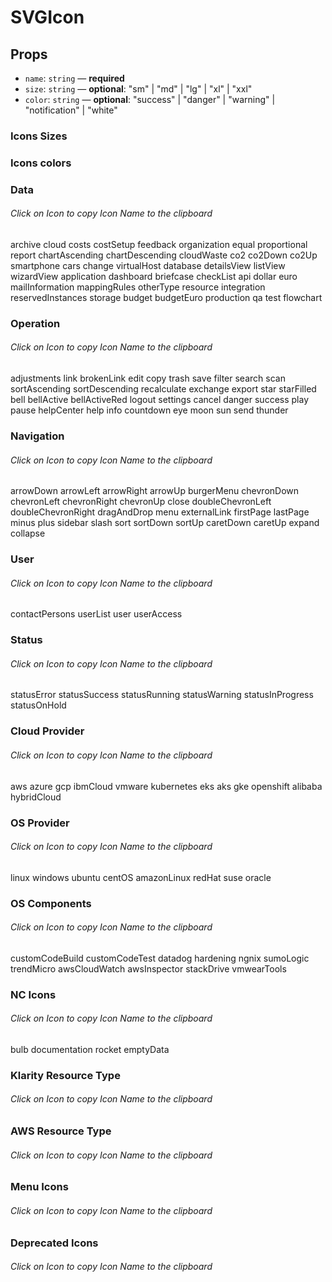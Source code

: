 
<Meta title="Components/SVGIcon" component={SVGIcon} />

# SVGIcon

## Props

- `name`: `string` — **required**
- `size`: `string` — **optional**: "sm" | "md" | "lg" | "xl" | "xxl"
- `color`: `string` — **optional**: "success" | "danger" | "warning" | "notification" | "white"

### Icons Sizes

<Canvas>
  <Story name="size">
    <Flex justifyContent="space-evenly">
      <SVGIcon name="dashboard" size="sm" />
      <SVGIcon name="dashboard" />
      <SVGIcon name="dashboard" size="lg" />
      <SVGIcon name="dashboard" size="xl" />
      <SVGIcon name="dashboard" size="xxl" />
    </Flex>
  </Story>
</Canvas>

### Icons colors

<Canvas>
  <Story name="colors">
    <Flex justifyContent="space-evenly">
      <SVGIcon name="dashboard" />
      <SVGIcon name="dashboard" color="success" />
      <SVGIcon name="dashboard" color="danger" />
      <SVGIcon name="dashboard" color="warning" />
      <SVGIcon name="dashboard" color="notification" />
    </Flex>
  </Story>
</Canvas>

### Data

###### Click on Icon to copy Icon Name to the clipboard

<Canvas>
  <Story name="data">
    <Flex justifyContent="space-evenly">
      <CopyToClipboard text="archive">
        <Flex flexDirection="column">
          <SVGIcon name="archive" />
          <Text size="xs" mt=".25rem">
            archive
          </Text>
        </Flex>
      </CopyToClipboard>
      <CopyToClipboard text="cloud">
        <Flex flexDirection="column">
          <SVGIcon name="cloud" />
          <Text size="xs" mt=".25rem">
            cloud
          </Text>
        </Flex>
      </CopyToClipboard>
      <CopyToClipboard text="costs">
        <Flex flexDirection="column">
          <SVGIcon name="costs" />
          <Text size="xs" mt=".25rem">
            costs
          </Text>
        </Flex>
      </CopyToClipboard>
      <CopyToClipboard text="costSetup">
        <Flex flexDirection="column">
          <SVGIcon name="costSetup" />
          <Text size="xs" mt=".25rem">
            costSetup
          </Text>
        </Flex>
      </CopyToClipboard>
      <CopyToClipboard text="feedback">
        <Flex flexDirection="column">
          <SVGIcon name="feedback" />
          <Text size="xs" mt=".25rem">
            feedback
          </Text>
        </Flex>
      </CopyToClipboard>
      <CopyToClipboard text="organization">
        <Flex flexDirection="column">
          <SVGIcon name="organization" />
          <Text size="xs" mt=".25rem">
            organization
          </Text>
        </Flex>
      </CopyToClipboard>
      <CopyToClipboard text="equal">
        <Flex flexDirection="column">
          <SVGIcon name="equal" />
          <Text size="xs" mt=".25rem">
            equal
          </Text>
        </Flex>
      </CopyToClipboard>
      <CopyToClipboard text="proportional">
        <Flex flexDirection="column">
          <SVGIcon name="proportional" />
          <Text size="xs" mt=".25rem">
            proportional
          </Text>
        </Flex>
      </CopyToClipboard>
      <CopyToClipboard text="report">
        <Flex flexDirection="column">
          <SVGIcon name="report" />
          <Text size="xs" mt=".25rem">
            report
          </Text>
        </Flex>
      </CopyToClipboard>
      <CopyToClipboard text="chartAscending">
        <Flex flexDirection="column">
          <SVGIcon name="chartAscending" />
          <Text size="xs" mt=".25rem">
            chartAscending
          </Text>
        </Flex>
      </CopyToClipboard>
    </Flex>
    <Flex justifyContent="space-evenly">
      <CopyToClipboard text="chartDescending">
        <Flex flexDirection="column">
          <SVGIcon name="chartDescending" />
          <Text size="xs" mt=".25rem">
            chartDescending
          </Text>
        </Flex>
      </CopyToClipboard>
      <CopyToClipboard text="cloudWaste">
        <Flex flexDirection="column">
          <SVGIcon name="cloudWaste" />
          <Text size="xs" mt=".25rem">
            cloudWaste
          </Text>
        </Flex>
      </CopyToClipboard>
      <CopyToClipboard text="co2">
        <Flex flexDirection="column">
          <SVGIcon name="co2" />
          <Text size="xs" mt=".25rem">
            co2
          </Text>
        </Flex>
      </CopyToClipboard>
      <CopyToClipboard text="co2Down">
        <Flex flexDirection="column">
          <SVGIcon name="co2Down" />
          <Text size="xs" mt=".25rem">
            co2Down
          </Text>
        </Flex>
      </CopyToClipboard>
      <CopyToClipboard text="co2Up">
        <Flex flexDirection="column">
          <SVGIcon name="co2Up" />
          <Text size="xs" mt=".25rem">
            co2Up
          </Text>
        </Flex>
      </CopyToClipboard>
      <CopyToClipboard text="smartphone">
        <Flex flexDirection="column">
          <SVGIcon name="smartphone" />
          <Text size="xs" mt=".25rem">
            smartphone
          </Text>
        </Flex>
      </CopyToClipboard>
      <CopyToClipboard text="cars">
        <Flex flexDirection="column">
          <SVGIcon name="cars" />
          <Text size="xs" mt=".25rem">
            cars
          </Text>
        </Flex>
      </CopyToClipboard>
      <CopyToClipboard text="change">
        <Flex flexDirection="column">
          <SVGIcon name="change" />
          <Text size="xs" mt=".25rem">
            change
          </Text>
        </Flex>
      </CopyToClipboard>
      <CopyToClipboard text="virtualHost">
        <Flex flexDirection="column">
          <SVGIcon name="virtualHost" />
          <Text size="xs" mt=".25rem">
            virtualHost
          </Text>
        </Flex>
      </CopyToClipboard>
      <CopyToClipboard text="database">
        <Flex flexDirection="column">
          <SVGIcon name="database" />
          <Text size="xs" mt=".25rem">
            database
          </Text>
        </Flex>
      </CopyToClipboard>
    </Flex>
    <Flex justifyContent="space-evenly">
      <CopyToClipboard text="detailsView">
        <Flex flexDirection="column">
          <SVGIcon name="detailsView" />
          <Text size="xs" mt=".25rem">
            detailsView
          </Text>
        </Flex>
      </CopyToClipboard>
      <CopyToClipboard text="listView">
        <Flex flexDirection="column">
          <SVGIcon name="listView" />
          <Text size="xs" mt=".25rem">
            listView
          </Text>
        </Flex>
      </CopyToClipboard>
      <CopyToClipboard text="wizardView">
        <Flex flexDirection="column">
          <SVGIcon name="wizardView" />
          <Text size="xs" mt=".25rem">
            wizardView
          </Text>
        </Flex>
      </CopyToClipboard>
      <CopyToClipboard text="application">
        <Flex flexDirection="column">
          <SVGIcon name="application" />
          <Text size="xs" mt=".25rem">
            application
          </Text>
        </Flex>
      </CopyToClipboard>
      <CopyToClipboard text="dashboard">
        <Flex flexDirection="column">
          <SVGIcon name="dashboard" />
          <Text size="xs" mt=".25rem">
            dashboard
          </Text>
        </Flex>
      </CopyToClipboard>
      <CopyToClipboard text="briefcase">
        <Flex flexDirection="column">
          <SVGIcon name="briefcase" />
          <Text size="xs" mt=".25rem">
            briefcase
          </Text>
        </Flex>
      </CopyToClipboard>
      <CopyToClipboard text="checkList">
        <Flex flexDirection="column">
          <SVGIcon name="checkList" />
          <Text size="xs" mt=".25rem">
            checkList
          </Text>
        </Flex>
      </CopyToClipboard>
      <CopyToClipboard text="api">
        <Flex flexDirection="column">
          <SVGIcon name="api" />
          <Text size="xs" mt=".25rem">
            api
          </Text>
        </Flex>
      </CopyToClipboard>
      <CopyToClipboard text="dollar">
        <Flex flexDirection="column">
          <SVGIcon name="dollar" />
          <Text size="xs" mt=".25rem">
            dollar
          </Text>
        </Flex>
      </CopyToClipboard>
      <CopyToClipboard text="euro">
        <Flex flexDirection="column">
          <SVGIcon name="euro" />
          <Text size="xs" mt=".25rem">
            euro
          </Text>
        </Flex>
      </CopyToClipboard>
    </Flex>
    <Flex justifyContent="space-evenly">
      <CopyToClipboard text="mailInformation">
        <Flex flexDirection="column">
          <SVGIcon name="mailInformation" />
          <Text size="xs" mt=".25rem">
            mailInformation
          </Text>
        </Flex>
      </CopyToClipboard>
      <CopyToClipboard text="mappingRules">
        <Flex flexDirection="column">
          <SVGIcon name="mappingRules" />
          <Text size="xs" mt=".25rem">
            mappingRules
          </Text>
        </Flex>
      </CopyToClipboard>
      <CopyToClipboard text="otherType">
        <Flex flexDirection="column">
          <SVGIcon name="otherType" />
          <Text size="xs" mt=".25rem">
            otherType
          </Text>
        </Flex>
      </CopyToClipboard>
      <CopyToClipboard text="resource">
        <Flex flexDirection="column">
          <SVGIcon name="resource" />
          <Text size="xs" mt=".25rem">
            resource
          </Text>
        </Flex>
      </CopyToClipboard>
      <CopyToClipboard text="integration">
        <Flex flexDirection="column">
          <SVGIcon name="integration" />
          <Text size="xs" mt=".25rem">
            integration
          </Text>
        </Flex>
      </CopyToClipboard>
      <CopyToClipboard text="reservedInstances">
        <Flex flexDirection="column">
          <SVGIcon name="reservedInstances" />
          <Text size="xs" mt=".25rem">
            reservedInstances
          </Text>
        </Flex>
      </CopyToClipboard>
      <CopyToClipboard text="storage">
        <Flex flexDirection="column">
          <SVGIcon name="storage" />
          <Text size="xs" mt=".25rem">
            storage
          </Text>
        </Flex>
      </CopyToClipboard>
      <CopyToClipboard text="budget">
        <Flex flexDirection="column">
          <SVGIcon name="budget" />
          <Text size="xs" mt=".25rem">
            budget
          </Text>
        </Flex>
      </CopyToClipboard>
      <CopyToClipboard text="budgetEuro">
        <Flex flexDirection="column">
          <SVGIcon name="budgetEuro" />
          <Text size="xs" mt=".25rem">
            budgetEuro
          </Text>
        </Flex>
      </CopyToClipboard>
      <CopyToClipboard text="production">
        <Flex flexDirection="column">
          <SVGIcon name="production" />
          <Text size="xs" mt=".25rem">
            production
          </Text>
        </Flex>
      </CopyToClipboard>
    </Flex>
    <Flex justifyContent="space-evenly">
      <CopyToClipboard text="qa">
        <Flex flexDirection="column">
          <SVGIcon name="qa" />
          <Text size="xs" mt=".25rem">
            qa
          </Text>
        </Flex>
      </CopyToClipboard>
      <CopyToClipboard text="test">
        <Flex flexDirection="column">
          <SVGIcon name="test" />
          <Text size="xs" mt=".25rem">
            test
          </Text>
        </Flex>
      </CopyToClipboard>
      <CopyToClipboard text="flowchart">
        <Flex flexDirection="column">
          <SVGIcon name="flowchart" />
          <Text size="xs" mt=".25rem">
            flowchart
          </Text>
        </Flex>
      </CopyToClipboard>
    </Flex>
  </Story>
</Canvas>

### Operation

###### Click on Icon to copy Icon Name to the clipboard

<Canvas>
  <Story name="formatting">
    <Flex justifyContent="space-evenly">
      <CopyToClipboard text="adjustments">
        <Flex flexDirection="column">
          <SVGIcon name="adjustments" />
          <Text size="xs" mt=".25rem">
            adjustments
          </Text>
        </Flex>
      </CopyToClipboard>
      <CopyToClipboard text="link">
        <Flex flexDirection="column">
          <SVGIcon name="link" />
          <Text size="xs" mt=".25rem">
            link
          </Text>
        </Flex>
      </CopyToClipboard>
      <CopyToClipboard text="brokenLink">
        <Flex flexDirection="column">
          <SVGIcon name="brokenLink" />
          <Text size="xs" mt=".25rem">
            brokenLink
          </Text>
        </Flex>
      </CopyToClipboard>
      <CopyToClipboard text="edit">
        <Flex flexDirection="column">
          <SVGIcon name="edit" />
          <Text size="xs" mt=".25rem">
            edit
          </Text>
        </Flex>
      </CopyToClipboard>
      <CopyToClipboard text="copy">
        <Flex flexDirection="column">
          <SVGIcon name="copy" />
          <Text size="xs" mt=".25rem">
            copy
          </Text>
        </Flex>
      </CopyToClipboard>
      <CopyToClipboard text="trash">
        <Flex flexDirection="column">
          <SVGIcon name="trash" />
          <Text size="xs" mt=".25rem">
            trash
          </Text>
        </Flex>
      </CopyToClipboard>
      <CopyToClipboard text="save">
        <Flex flexDirection="column">
          <SVGIcon name="save" />
          <Text size="xs" mt=".25rem">
            save
          </Text>
        </Flex>
      </CopyToClipboard>
      <CopyToClipboard text="filter">
        <Flex flexDirection="column">
          <SVGIcon name="filter" />
          <Text size="xs" mt=".25rem">
            filter
          </Text>
        </Flex>
      </CopyToClipboard>
      <CopyToClipboard text="search">
        <Flex flexDirection="column">
          <SVGIcon name="search" />
          <Text size="xs" mt=".25rem">
            search
          </Text>
        </Flex>
      </CopyToClipboard>
      <CopyToClipboard text="scan">
        <Flex flexDirection="column">
          <SVGIcon name="scan" />
          <Text size="xs" mt=".25rem">
            scan
          </Text>
        </Flex>
      </CopyToClipboard>
    </Flex>
    <Flex justifyContent="space-evenly">
      <CopyToClipboard text="sortAscending">
        <Flex flexDirection="column">
          <SVGIcon name="sortAscending" />
          <Text size="xs" mt=".25rem">
            sortAscending
          </Text>
        </Flex>
      </CopyToClipboard>
      <CopyToClipboard text="sortDescending">
        <Flex flexDirection="column">
          <SVGIcon name="sortDescending" />
          <Text size="xs" mt=".25rem">
            sortDescending
          </Text>
        </Flex>
      </CopyToClipboard>
      <CopyToClipboard text="recalculate">
        <Flex flexDirection="column">
          <SVGIcon name="recalculate" />
          <Text size="xs" mt=".25rem">
            recalculate
          </Text>
        </Flex>
      </CopyToClipboard>
      <CopyToClipboard text="exchange">
        <Flex flexDirection="column">
          <SVGIcon name="exchange" />
          <Text size="xs" mt=".25rem">
            exchange
          </Text>
        </Flex>
      </CopyToClipboard>
      <CopyToClipboard text="export">
        <Flex flexDirection="column">
          <SVGIcon name="export" />
          <Text size="xs" mt=".25rem">
            export
          </Text>
        </Flex>
      </CopyToClipboard>
      <CopyToClipboard text="star">
        <Flex flexDirection="column">
          <SVGIcon name="star" />
          <Text size="xs" mt=".25rem">
            star
          </Text>
        </Flex>
      </CopyToClipboard>
      <CopyToClipboard text="starFilled">
        <Flex flexDirection="column">
          <SVGIcon name="starFilled" />
          <Text size="xs" mt=".25rem">
            starFilled
          </Text>
        </Flex>
      </CopyToClipboard>
      <CopyToClipboard text="bell">
        <Flex flexDirection="column">
          <SVGIcon name="bell" />
          <Text size="xs" mt=".25rem">
            bell
          </Text>
        </Flex>
      </CopyToClipboard>
      <CopyToClipboard text="bellActive">
        <Flex flexDirection="column">
          <SVGIcon name="bellActive" />
          <Text size="xs" mt=".25rem">
            bellActive
          </Text>
        </Flex>
      </CopyToClipboard>
      <CopyToClipboard text="bellActiveRed">
        <Flex flexDirection="column">
          <SVGIcon name="bellActiveRed" />
          <Text size="xs" mt=".25rem">
            bellActiveRed
          </Text>
        </Flex>
      </CopyToClipboard>
    </Flex>
    <Flex justifyContent="space-evenly">
      <CopyToClipboard text="logout">
        <Flex flexDirection="column">
          <SVGIcon name="logout" />
          <Text size="xs" mt=".25rem">
            logout
          </Text>
        </Flex>
      </CopyToClipboard>
      <CopyToClipboard text="settings">
        <Flex flexDirection="column">
          <SVGIcon name="settings" />
          <Text size="xs" mt=".25rem">
            settings
          </Text>
        </Flex>
      </CopyToClipboard>
      <CopyToClipboard text="cancel">
        <Flex flexDirection="column">
          <SVGIcon name="cancel" />
          <Text size="xs" mt=".25rem">
            cancel
          </Text>
        </Flex>
      </CopyToClipboard>
      <CopyToClipboard text="danger">
        <Flex flexDirection="column">
          <SVGIcon name="danger" />
          <Text size="xs" mt=".25rem">
            danger
          </Text>
        </Flex>
      </CopyToClipboard>
      <CopyToClipboard text="success">
        <Flex flexDirection="column">
          <SVGIcon name="success" />
          <Text size="xs" mt=".25rem">
            success
          </Text>
        </Flex>
      </CopyToClipboard>
      <CopyToClipboard text="play">
        <Flex flexDirection="column">
          <SVGIcon name="play" />
          <Text size="xs" mt=".25rem">
            play
          </Text>
        </Flex>
      </CopyToClipboard>
      <CopyToClipboard text="pause">
        <Flex flexDirection="column">
          <SVGIcon name="pause" />
          <Text size="xs" mt=".25rem">
            pause
          </Text>
        </Flex>
      </CopyToClipboard>
      <CopyToClipboard text="helpCenter">
        <Flex flexDirection="column">
          <SVGIcon name="helpCenter" />
          <Text size="xs" mt=".25rem">
            helpCenter
          </Text>
        </Flex>
      </CopyToClipboard>
      <CopyToClipboard text="help">
        <Flex flexDirection="column">
          <SVGIcon name="help" />
          <Text size="xs" mt=".25rem">
            help
          </Text>
        </Flex>
      </CopyToClipboard>
      <CopyToClipboard text="info">
        <Flex flexDirection="column">
          <SVGIcon name="info" />
          <Text size="xs" mt=".25rem">
            info
          </Text>
        </Flex>
      </CopyToClipboard>
    </Flex>
    <Flex justifyContent="space-evenly">
      <CopyToClipboard text="countdown">
        <Flex flexDirection="column">
          <SVGIcon name="countdown" />
          <Text size="xs" mt=".25rem">
            countdown
          </Text>
        </Flex>
      </CopyToClipboard>
      <CopyToClipboard text="eye">
        <Flex flexDirection="column">
          <SVGIcon name="eye" />
          <Text size="xs" mt=".25rem">
            eye
          </Text>
        </Flex>
      </CopyToClipboard>
      <CopyToClipboard text="moon">
        <Flex flexDirection="column">
          <SVGIcon name="moon" />
          <Text size="xs" mt=".25rem">
            moon
          </Text>
        </Flex>
      </CopyToClipboard>
      <CopyToClipboard text="sun">
        <Flex flexDirection="column">
          <SVGIcon name="sun" />
          <Text size="xs" mt=".25rem">
            sun
          </Text>
        </Flex>
      </CopyToClipboard>
      <CopyToClipboard text="send">
        <Flex flexDirection="column">
          <SVGIcon name="send" />
          <Text size="xs" mt=".25rem">
            send
          </Text>
        </Flex>
      </CopyToClipboard>
      <CopyToClipboard text="thunder">
        <Flex flexDirection="column">
          <SVGIcon name="thunder" />
          <Text size="xs" mt=".25rem">
            thunder
          </Text>
        </Flex>
      </CopyToClipboard>
    </Flex>
  </Story>
</Canvas>

### Navigation

###### Click on Icon to copy Icon Name to the clipboard

<Canvas>
  <Story name="navigation">
    <Flex justifyContent="space-evenly">
      <CopyToClipboard text="arrowDown">
        <Flex flexDirection="column">
          <SVGIcon name="arrowDown" />
          <Text size="xs" mt=".25rem">
            arrowDown
          </Text>
        </Flex>
      </CopyToClipboard>
      <CopyToClipboard text="arrowLeft">
        <Flex flexDirection="column">
          <SVGIcon name="arrowLeft" />
          <Text size="xs" mt=".25rem">
            arrowLeft
          </Text>
        </Flex>
      </CopyToClipboard>
      <CopyToClipboard text="arrowRight">
        <Flex flexDirection="column">
          <SVGIcon name="arrowRight" />
          <Text size="xs" mt=".25rem">
            arrowRight
          </Text>
        </Flex>
      </CopyToClipboard>
      <CopyToClipboard text="arrowUp">
        <Flex flexDirection="column">
          <SVGIcon name="arrowUp" />
          <Text size="xs" mt=".25rem">
            arrowUp
          </Text>
        </Flex>
      </CopyToClipboard>
      <CopyToClipboard text="burgerMenu">
        <Flex flexDirection="column">
          <SVGIcon name="burgerMenu" />
          <Text size="xs" mt=".25rem">
            burgerMenu
          </Text>
        </Flex>
      </CopyToClipboard>
      <CopyToClipboard text="chevronDown">
        <Flex flexDirection="column">
          <SVGIcon name="chevronDown" />
          <Text size="xs" mt=".25rem">
            chevronDown
          </Text>
        </Flex>
      </CopyToClipboard>
      <CopyToClipboard text="chevronLeft">
        <Flex flexDirection="column">
          <SVGIcon name="chevronLeft" />
          <Text size="xs" mt=".25rem">
            chevronLeft
          </Text>
        </Flex>
      </CopyToClipboard>
      <CopyToClipboard text="chevronRight">
        <Flex flexDirection="column">
          <SVGIcon name="chevronRight" />
          <Text size="xs" mt=".25rem">
            chevronRight
          </Text>
        </Flex>
      </CopyToClipboard>
      <CopyToClipboard text="chevronUp">
        <Flex flexDirection="column">
          <SVGIcon name="chevronUp" />
          <Text size="xs" mt=".25rem">
            chevronUp
          </Text>
        </Flex>
      </CopyToClipboard>
      <CopyToClipboard text="close">
        <Flex flexDirection="column">
          <SVGIcon name="close" />
          <Text size="xs" mt=".25rem">
            close
          </Text>
        </Flex>
      </CopyToClipboard>
    </Flex>
    <Flex justifyContent="space-evenly">
      <CopyToClipboard text="doubleChevronLeft">
        <Flex flexDirection="column">
          <SVGIcon name="doubleChevronLeft" />
          <Text size="xs" mt=".25rem">
            doubleChevronLeft
          </Text>
        </Flex>
      </CopyToClipboard>
      <CopyToClipboard text="doubleChevronRight">
        <Flex flexDirection="column">
          <SVGIcon name="doubleChevronRight" />
          <Text size="xs" mt=".25rem">
            doubleChevronRight
          </Text>
        </Flex>
      </CopyToClipboard>
      <CopyToClipboard text="dragAndDrop">
        <Flex flexDirection="column">
          <SVGIcon name="dragAndDrop" />
          <Text size="xs" mt=".25rem">
            dragAndDrop
          </Text>
        </Flex>
      </CopyToClipboard>
      <CopyToClipboard text="menu">
        <Flex flexDirection="column">
          <SVGIcon name="menu" />
          <Text size="xs" mt=".25rem">
            menu
          </Text>
        </Flex>
      </CopyToClipboard>
      <CopyToClipboard text="externalLink">
        <Flex flexDirection="column">
          <SVGIcon name="externalLink" />
          <Text size="xs" mt=".25rem">
            externalLink
          </Text>
        </Flex>
      </CopyToClipboard>
      <CopyToClipboard text="firstPage">
        <Flex flexDirection="column">
          <SVGIcon name="firstPage" />
          <Text size="xs" mt=".25rem">
            firstPage
          </Text>
        </Flex>
      </CopyToClipboard>
      <CopyToClipboard text="lastPage">
        <Flex flexDirection="column">
          <SVGIcon name="lastPage" />
          <Text size="xs" mt=".25rem">
            lastPage
          </Text>
        </Flex>
      </CopyToClipboard>
      <CopyToClipboard text="minus">
        <Flex flexDirection="column">
          <SVGIcon name="minus" />
          <Text size="xs" mt=".25rem">
            minus
          </Text>
        </Flex>
      </CopyToClipboard>
      <CopyToClipboard text="plus">
        <Flex flexDirection="column">
          <SVGIcon name="plus" />
          <Text size="xs" mt=".25rem">
            plus
          </Text>
        </Flex>
      </CopyToClipboard>
      <CopyToClipboard text="sidebar">
        <Flex flexDirection="column">
          <SVGIcon name="sidebar" />
          <Text size="xs" mt=".25rem">
            sidebar
          </Text>
        </Flex>
      </CopyToClipboard>
    </Flex>
    <Flex justifyContent="space-evenly">
      <CopyToClipboard text="slash">
        <Flex flexDirection="column">
          <SVGIcon name="slash" />
          <Text size="xs" mt=".25rem">
            slash
          </Text>
        </Flex>
      </CopyToClipboard>
      <CopyToClipboard text="sort">
        <Flex flexDirection="column">
          <SVGIcon name="sort" />
          <Text size="xs" mt=".25rem">
            sort
          </Text>
        </Flex>
      </CopyToClipboard>
      <CopyToClipboard text="sortDown">
        <Flex flexDirection="column">
          <SVGIcon name="sortDown" />
          <Text size="xs" mt=".25rem">
            sortDown
          </Text>
        </Flex>
      </CopyToClipboard>
      <CopyToClipboard text="sortUp">
        <Flex flexDirection="column">
          <SVGIcon name="sortUp" />
          <Text size="xs" mt=".25rem">
            sortUp
          </Text>
        </Flex>
      </CopyToClipboard>
      <CopyToClipboard text="caretDown">
        <Flex flexDirection="column">
          <SVGIcon name="caretDown" />
          <Text size="xs" mt=".25rem">
            caretDown
          </Text>
        </Flex>
      </CopyToClipboard>
      <CopyToClipboard text="caretUp">
        <Flex flexDirection="column">
          <SVGIcon name="caretUp" />
          <Text size="xs" mt=".25rem">
            caretUp
          </Text>
        </Flex>
      </CopyToClipboard>
      <CopyToClipboard text="expand">
        <Flex flexDirection="column">
          <SVGIcon name="expand" />
          <Text size="xs" mt=".25rem">
            expand
          </Text>
        </Flex>
      </CopyToClipboard>
      <CopyToClipboard text="collapse">
        <Flex flexDirection="column">
          <SVGIcon name="collapse" />
          <Text size="xs" mt=".25rem">
            collapse
          </Text>
        </Flex>
      </CopyToClipboard>
    </Flex>
  </Story>
</Canvas>

### User

###### Click on Icon to copy Icon Name to the clipboard

<Canvas>
  <Story name="user">
    <Flex justifyContent="space-evenly">
      <CopyToClipboard text="contactPersons">
        <Flex flexDirection="column">
          <SVGIcon name="contactPersons" />
          <Text size="xs" mt=".25rem">
            contactPersons
          </Text>
        </Flex>
      </CopyToClipboard>
      <CopyToClipboard text="userList">
        <Flex flexDirection="column">
          <SVGIcon name="userList" />
          <Text size="xs" mt=".25rem">
            userList
          </Text>
        </Flex>
      </CopyToClipboard>
      <CopyToClipboard text="user">
        <Flex flexDirection="column">
          <SVGIcon name="user" />
          <Text size="xs" mt=".25rem">
            user
          </Text>
        </Flex>
      </CopyToClipboard>
      <CopyToClipboard text="userAccess">
        <Flex flexDirection="column">
          <SVGIcon name="userAccess" />
          <Text size="xs" mt=".25rem">
            userAccess
          </Text>
        </Flex>
      </CopyToClipboard>
    </Flex>
  </Story>
</Canvas>

### Status

###### Click on Icon to copy Icon Name to the clipboard

<Canvas>
  <Story name="status">
    <Flex justifyContent="space-evenly">
      <CopyToClipboard text="statusError">
        <Flex flexDirection="column">
          <SVGIcon name="statusError" />
          <Text size="xs" mt=".25rem">
            statusError
          </Text>
        </Flex>
      </CopyToClipboard>
      <CopyToClipboard text="statusSuccess">
        <Flex flexDirection="column">
          <SVGIcon name="statusSuccess" />
          <Text size="xs" mt=".25rem">
            statusSuccess
          </Text>
        </Flex>
      </CopyToClipboard>
      <CopyToClipboard text="statusRunning">
        <Flex flexDirection="column">
          <SVGIcon name="statusRunning" />
          <Text size="xs" mt=".25rem">
            statusRunning
          </Text>
        </Flex>
      </CopyToClipboard>
      <CopyToClipboard text="statusWarning">
        <Flex flexDirection="column">
          <SVGIcon name="statusWarning" />
          <Text size="xs" mt=".25rem">
            statusWarning
          </Text>
        </Flex>
      </CopyToClipboard>
      <CopyToClipboard text="statusInProgress">
        <Flex flexDirection="column">
          <SVGIcon name="statusInProgress" />
          <Text size="xs" mt=".25rem">
            statusInProgress
          </Text>
        </Flex>
      </CopyToClipboard>
      <CopyToClipboard text="statusOnHold">
        <Flex flexDirection="column">
          <SVGIcon name="statusOnHold" />
          <Text size="xs" mt=".25rem">
            statusOnHold
          </Text>
        </Flex>
      </CopyToClipboard>
    </Flex>
  </Story>
</Canvas>

### Cloud Provider

###### Click on Icon to copy Icon Name to the clipboard

<Canvas>
  <Story name="cloudProvider">
    <Flex justifyContent="space-evenly">
      <CopyToClipboard text="aws">
        <Flex flexDirection="column">
          <SVGIcon name="aws" />
          <Text size="xs" mt=".25rem">
            aws
          </Text>
        </Flex>
      </CopyToClipboard>
      <CopyToClipboard text="azure">
        <Flex flexDirection="column">
          <SVGIcon name="azure" />
          <Text size="xs" mt=".25rem">
            azure
          </Text>
        </Flex>
      </CopyToClipboard>
      <CopyToClipboard text="gcp">
        <Flex flexDirection="column">
          <SVGIcon name="gcp" />
          <Text size="xs" mt=".25rem">
            gcp
          </Text>
        </Flex>
      </CopyToClipboard>
      <CopyToClipboard text="ibmCloud">
        <Flex flexDirection="column">
          <SVGIcon name="ibmCloud" />
          <Text size="xs" mt=".25rem">
            ibmCloud
          </Text>
        </Flex>
      </CopyToClipboard>
      <CopyToClipboard text="vmware">
        <Flex flexDirection="column">
          <SVGIcon name="vmware" />
          <Text size="xs" mt=".25rem">
            vmware
          </Text>
        </Flex>
      </CopyToClipboard>
      <CopyToClipboard text="kubernetes">
        <Flex flexDirection="column">
          <SVGIcon name="kubernetes" />
          <Text size="xs" mt=".25rem">
            kubernetes
          </Text>
        </Flex>
      </CopyToClipboard>
      <CopyToClipboard text="eks">
        <Flex flexDirection="column">
          <SVGIcon name="eks" />
          <Text size="xs" mt=".25rem">
            eks
          </Text>
        </Flex>
      </CopyToClipboard>
      <CopyToClipboard text="aks">
        <Flex flexDirection="column">
          <SVGIcon name="aks" />
          <Text size="xs" mt=".25rem">
            aks
          </Text>
        </Flex>
      </CopyToClipboard>
      <CopyToClipboard text="gke">
        <Flex flexDirection="column">
          <SVGIcon name="gke" />
          <Text size="xs" mt=".25rem">
            gke
          </Text>
        </Flex>
      </CopyToClipboard>
      <CopyToClipboard text="openshift">
        <Flex flexDirection="column">
          <SVGIcon name="openshift" />
          <Text size="xs" mt=".25rem">
            openshift
          </Text>
        </Flex>
      </CopyToClipboard>
      <CopyToClipboard text="alibaba">
        <Flex flexDirection="column">
          <SVGIcon name="alibaba" />
          <Text size="xs" mt=".25rem">
            alibaba
          </Text>
        </Flex>
      </CopyToClipboard>
      <CopyToClipboard text="hybridCloud">
        <Flex flexDirection="column">
          <SVGIcon name="hybridCloud" />
          <Text size="xs" mt=".25rem">
            hybridCloud
          </Text>
        </Flex>
      </CopyToClipboard>
    </Flex>
  </Story>
</Canvas>

### OS Provider

###### Click on Icon to copy Icon Name to the clipboard

<Canvas>
  <Story name="osProvider">
    <Flex justifyContent="space-evenly">
      <CopyToClipboard text="linux">
        <Flex flexDirection="column">
          <SVGIcon name="linux" />
          <Text size="xs" mt=".25rem">
            linux
          </Text>
        </Flex>
      </CopyToClipboard>
      <CopyToClipboard text="windows">
        <Flex flexDirection="column">
          <SVGIcon name="windows" />
          <Text size="xs" mt=".25rem">
            windows
          </Text>
        </Flex>
      </CopyToClipboard>
      <CopyToClipboard text="ubuntu">
        <Flex flexDirection="column">
          <SVGIcon name="ubuntu" />
          <Text size="xs" mt=".25rem">
            ubuntu
          </Text>
        </Flex>
      </CopyToClipboard>
      <CopyToClipboard text="centOS">
        <Flex flexDirection="column">
          <SVGIcon name="centOS" />
          <Text size="xs" mt=".25rem">
            centOS
          </Text>
        </Flex>
      </CopyToClipboard>
      <CopyToClipboard text="amazonLinux">
        <Flex flexDirection="column">
          <SVGIcon name="amazonLinux" />
          <Text size="xs" mt=".25rem">
            amazonLinux
          </Text>
        </Flex>
      </CopyToClipboard>
      <CopyToClipboard text="redHat">
        <Flex flexDirection="column">
          <SVGIcon name="redHat" />
          <Text size="xs" mt=".25rem">
            redHat
          </Text>
        </Flex>
      </CopyToClipboard>
      <CopyToClipboard text="suse">
        <Flex flexDirection="column">
          <SVGIcon name="suse" />
          <Text size="xs" mt=".25rem">
            suse
          </Text>
        </Flex>
      </CopyToClipboard>
      <CopyToClipboard text="oracle">
        <Flex flexDirection="column">
          <SVGIcon name="oracle" />
          <Text size="xs" mt=".25rem">
            oracle
          </Text>
        </Flex>
      </CopyToClipboard>
    </Flex>
  </Story>
</Canvas>

### OS Components

###### Click on Icon to copy Icon Name to the clipboard

<Canvas>
  <Story name="osComponents">
    <Flex justifyContent="space-evenly">
      <CopyToClipboard text="customCodeBuild">
        <Flex flexDirection="column">
          <SVGIcon name="customCodeBuild" />
          <Text size="xs" mt=".25rem">
            customCodeBuild
          </Text>
        </Flex>
      </CopyToClipboard>
      <CopyToClipboard text="customCodeTest">
        <Flex flexDirection="column">
          <SVGIcon name="customCodeTest" />
          <Text size="xs" mt=".25rem">
            customCodeTest
          </Text>
        </Flex>
      </CopyToClipboard>
      <CopyToClipboard text="datadog">
        <Flex flexDirection="column">
          <SVGIcon name="datadog" />
          <Text size="xs" mt=".25rem">
            datadog
          </Text>
        </Flex>
      </CopyToClipboard>
      <CopyToClipboard text="hardening">
        <Flex flexDirection="column">
          <SVGIcon name="hardening" />
          <Text size="xs" mt=".25rem">
            hardening
          </Text>
        </Flex>
      </CopyToClipboard>
      <CopyToClipboard text="ngnix">
        <Flex flexDirection="column">
          <SVGIcon name="ngnix" />
          <Text size="xs" mt=".25rem">
            ngnix
          </Text>
        </Flex>
      </CopyToClipboard>
      <CopyToClipboard text="sumoLogic">
        <Flex flexDirection="column">
          <SVGIcon name="sumoLogic" />
          <Text size="xs" mt=".25rem">
            sumoLogic
          </Text>
        </Flex>
      </CopyToClipboard>
      <CopyToClipboard text="trendMicro">
        <Flex flexDirection="column">
          <SVGIcon name="trendMicro" />
          <Text size="xs" mt=".25rem">
            trendMicro
          </Text>
        </Flex>
      </CopyToClipboard>
      <CopyToClipboard text="awsCloudWatch">
        <Flex flexDirection="column">
          <SVGIcon name="awsCloudWatch" />
          <Text size="xs" mt=".25rem">
            awsCloudWatch
          </Text>
        </Flex>
      </CopyToClipboard>
      <CopyToClipboard text="awsInspector">
        <Flex flexDirection="column">
          <SVGIcon name="awsInspector" />
          <Text size="xs" mt=".25rem">
            awsInspector
          </Text>
        </Flex>
      </CopyToClipboard>
      <CopyToClipboard text="stackDrive">
        <Flex flexDirection="column">
          <SVGIcon name="stackDrive" />
          <Text size="xs" mt=".25rem">
            stackDrive
          </Text>
        </Flex>
      </CopyToClipboard>
      <CopyToClipboard text="vmwearTools">
        <Flex flexDirection="column">
          <SVGIcon name="vmwearTools" />
          <Text size="xs" mt=".25rem">
            vmwearTools
          </Text>
        </Flex>
      </CopyToClipboard>
    </Flex>
  </Story>
</Canvas>

### NC Icons

###### Click on Icon to copy Icon Name to the clipboard

<Canvas>
  <Story name="ncIcons">
    <Flex justifyContent="space-evenly">
      <CopyToClipboard text="bulb">
        <Flex flexDirection="column">
          <SVGIcon size="xxl" name="bulb" />
          <Text size="xs" mt=".25rem">
            bulb
          </Text>
        </Flex>
      </CopyToClipboard>
      <CopyToClipboard text="documentation">
        <Flex flexDirection="column">
          <SVGIcon size="xxl" name="documentation" />
          <Text size="xs" mt=".25rem">
            documentation
          </Text>
        </Flex>
      </CopyToClipboard>
      <CopyToClipboard text="rocket">
        <Flex flexDirection="column">
          <SVGIcon size="xxl" name="rocket" />
          <Text size="xs" mt=".25rem">
            rocket
          </Text>
        </Flex>
      </CopyToClipboard>
      <CopyToClipboard text="emptyData">
        <Flex flexDirection="column">
          <SVGIcon size="xxl" name="emptyData" />
          <Text size="xs" mt=".25rem">
            emptyData
          </Text>
        </Flex>
      </CopyToClipboard>
    </Flex>
  </Story>
</Canvas>

### Klarity Resource Type

###### Click on Icon to copy Icon Name to the clipboard

<Canvas>
  <Story name="klarityResources">
    <Flex justifyContent="space-evenly">
      <CopyToClipboard text="externalIntegration">
        <SVGIcon name="externalIntegration" />
      </CopyToClipboard>
      <CopyToClipboard text="reservedInstance">
        <SVGIcon name="reservedInstance" />
      </CopyToClipboard>
    </Flex>
  </Story>
</Canvas>

### AWS Resource Type

###### Click on Icon to copy Icon Name to the clipboard

<Canvas>
  <Story name="awsResource">
    <Flex justifyContent="space-evenly">
      <CopyToClipboard text="ec2">
        <SVGIcon name="ec2" />
      </CopyToClipboard>
      <CopyToClipboard text="dynamodb">
        <SVGIcon name="dynamodb" />
      </CopyToClipboard>
      <CopyToClipboard text="sqs">
        <SVGIcon name="sqs" />
      </CopyToClipboard>
      <CopyToClipboard text="lambda">
        <SVGIcon name="lambda" />
      </CopyToClipboard>
      <CopyToClipboard text="route53">
        <SVGIcon name="route53" />
      </CopyToClipboard>
      <CopyToClipboard text="s3">
        <SVGIcon name="s3" />
      </CopyToClipboard>
      <CopyToClipboard text="codepipeline">
        <SVGIcon name="codepipeline" />
      </CopyToClipboard>
      <CopyToClipboard text="kms">
        <SVGIcon name="kms" />
      </CopyToClipboard>
      <CopyToClipboard text="rds">
        <SVGIcon name="rds" />
      </CopyToClipboard>
      <CopyToClipboard text="ecs">
        <SVGIcon name="ecs" />
      </CopyToClipboard>
      <CopyToClipboard text="apigateway">
        <SVGIcon name="apigateway" />
      </CopyToClipboard>
      <CopyToClipboard text="ecr">
        <SVGIcon name="ecr" />
      </CopyToClipboard>
      <CopyToClipboard text="sns">
        <SVGIcon name="sns" />
      </CopyToClipboard>
      <CopyToClipboard text="redshift">
        <SVGIcon name="redshift" />
      </CopyToClipboard>
      <CopyToClipboard text="appsync">
        <SVGIcon name="appsync" />
      </CopyToClipboard>
      <CopyToClipboard text="waf">
        <SVGIcon name="waf" />
      </CopyToClipboard>
      <CopyToClipboard text="secretsmanager">
        <SVGIcon name="secretsmanager" />
      </CopyToClipboard>
      <CopyToClipboard text="amplify">
        <SVGIcon name="amplify" />
      </CopyToClipboard>
      <CopyToClipboard text="athena">
        <SVGIcon name="athena" />
      </CopyToClipboard>
      <CopyToClipboard text="autoscaling">
        <SVGIcon name="autoscaling" />
      </CopyToClipboard>
      <CopyToClipboard text="cloudfront">
        <SVGIcon name="cloudfront" />
      </CopyToClipboard>
      <CopyToClipboard text="codebuild">
        <SVGIcon name="codebuild" />
      </CopyToClipboard>
      <CopyToClipboard text="cognitoidp">
        <SVGIcon name="cognitoidp" />
      </CopyToClipboard>
      <CopyToClipboard text="datapipeline">
        <SVGIcon name="datapipeline" />
      </CopyToClipboard>
      <CopyToClipboard text="elasticache">
        <SVGIcon name="elasticache" />
      </CopyToClipboard>
      <CopyToClipboard text="elasticfilesystem">
        <SVGIcon name="elasticfilesystem" />
      </CopyToClipboard>
      <CopyToClipboard text="elasticloadbalancing">
        <SVGIcon name="elasticloadbalancing" />
      </CopyToClipboard>
      <CopyToClipboard text="elasticmapreduce">
        <SVGIcon name="elasticmapreduce" />
      </CopyToClipboard>
      <CopyToClipboard text="es">
        <SVGIcon name="es" />
      </CopyToClipboard>
      <CopyToClipboard text="firehose">
        <SVGIcon name="firehose" />
      </CopyToClipboard>
      <CopyToClipboard text="glue">
        <SVGIcon name="glue" />
      </CopyToClipboard>
      <CopyToClipboard text="iam">
        <SVGIcon name="iam" />
      </CopyToClipboard>
      <CopyToClipboard text="kinesis">
        <SVGIcon name="kinesis" />
      </CopyToClipboard>
      <CopyToClipboard text="machinelearning">
        <SVGIcon name="machinelearning" />
      </CopyToClipboard>
      <CopyToClipboard text="sagemaker">
        <SVGIcon name="sagemaker" />
      </CopyToClipboard>
      <CopyToClipboard text="securityhub">
        <SVGIcon name="securityhub" />
      </CopyToClipboard>
    </Flex>
  </Story>
</Canvas>

### Menu Icons

###### Click on Icon to copy Icon Name to the clipboard

<Canvas>
  <Story name="menu">
    <Flex justifyContent="space-evenly">
      <CopyToClipboard text="dashboard">
        <SVGIcon name="dashboard" />
      </CopyToClipboard>
      <CopyToClipboard text="application">
        <SVGIcon name="application" />
      </CopyToClipboard>
      <CopyToClipboard text="cloudAccounts">
        <SVGIcon name="cloudAccounts" />
      </CopyToClipboard>
      <CopyToClipboard text="organizationalStructure">
        <SVGIcon name="organizationalStructure" />
      </CopyToClipboard>
      <CopyToClipboard text="contactPersons">
        <SVGIcon name="contactPersons" />
      </CopyToClipboard>
      <CopyToClipboard text="users">
        <SVGIcon name="users" />
      </CopyToClipboard>
      <CopyToClipboard text="mappingRules">
        <SVGIcon name="mappingRules" />
      </CopyToClipboard>
      <CopyToClipboard text="costSplittingRules">
        <SVGIcon name="costSplittingRules" />
      </CopyToClipboard>
      <CopyToClipboard text="actionLog">
        <SVGIcon name="actionLog" />
      </CopyToClipboard>
      <CopyToClipboard text="businessUnitType">
        <SVGIcon name="businessUnitType" />
      </CopyToClipboard>
    </Flex>
  </Story>
</Canvas>

### Deprecated Icons

###### Click on Icon to copy Icon Name to the clipboard

<Canvas>
  <Story name="ui">
    <Flex justifyContent="space-evenly" style={{ flexWrap: "wrap" }}>
      <CopyToClipboard text="networking">
        <SVGIcon name="networking" />
      </CopyToClipboard>
      <CopyToClipboard text="support">
        <SVGIcon name="support" />
      </CopyToClipboard>
      <CopyToClipboard text="other">
        <SVGIcon name="other" />
      </CopyToClipboard>
      <CopyToClipboard text="forecastUp">
        <SVGIcon name="forecastUp" />
      </CopyToClipboard>
      <CopyToClipboard text="forecastDown">
        <SVGIcon name="forecastDown" />
      </CopyToClipboard>
      <CopyToClipboard text="down">
        <SVGIcon name="down" />
      </CopyToClipboard>
      <CopyToClipboard text="cloudError">
        <SVGIcon name="cloudError" />
      </CopyToClipboard>
      <CopyToClipboard text="cloudSuccess">
        <SVGIcon name="cloudSuccess" />
      </CopyToClipboard>
      <CopyToClipboard text="gear">
        <SVGIcon name="gear" />
      </CopyToClipboard>
      <CopyToClipboard text="spinningGear">
        <SVGIcon name="spinningGear" />
      </CopyToClipboard>
    </Flex>
  </Story>
</Canvas>
